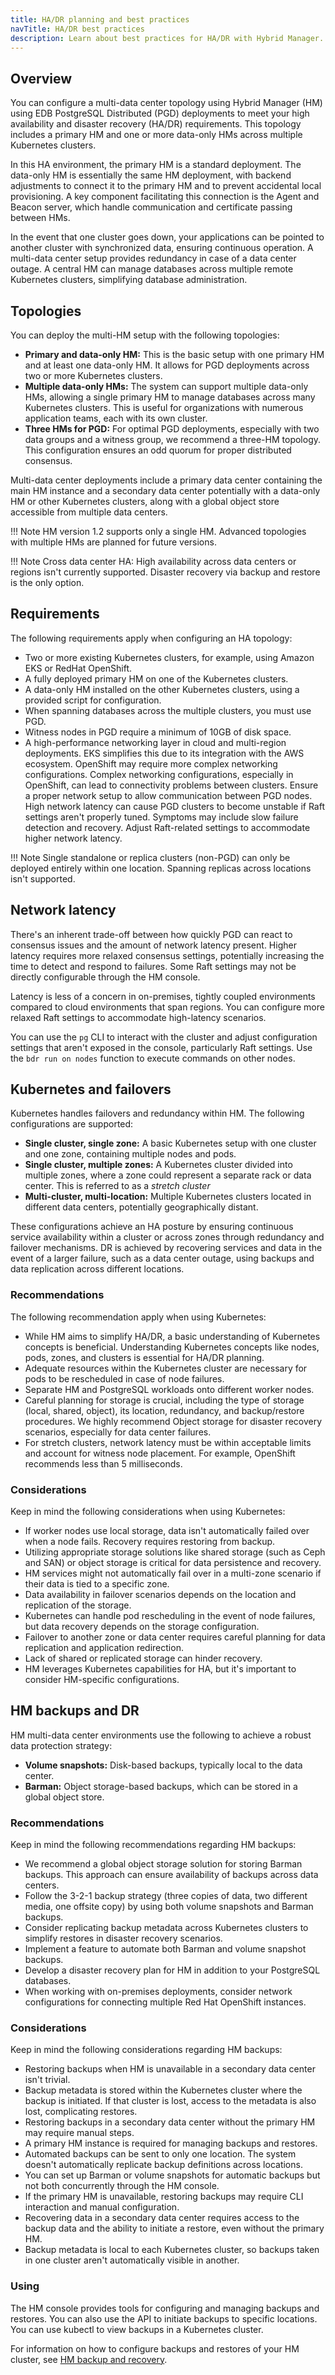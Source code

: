 ```yaml
---
title: HA/DR planning and best practices
navTitle: HA/DR best practices
description: Learn about best practices for HA/DR with Hybrid Manager.
---
```


## Overview

You can configure a multi-data center topology using Hybrid Manager (HM) using EDB PostgreSQL Distributed (PGD) deployments to meet your high availability and disaster recovery (HA/DR) requirements. This topology includes a primary HM and one or more data-only HMs across multiple Kubernetes clusters.

In this HA environment, the primary HM is a standard deployment. The data-only HM is essentially the same HM deployment, with backend adjustments to connect it to the primary HM and to prevent accidental local provisioning. A key component facilitating this connection is the Agent and Beacon server, which handle communication and certificate passing between HMs.

In the event that one cluster goes down, your applications can be pointed to another cluster with synchronized data, ensuring continuous operation. A multi-data center setup provides redundancy in case of a data center outage.  A central HM can manage databases across multiple remote Kubernetes clusters, simplifying database administration.

## Topologies

You can deploy the multi-HM setup with the following topologies:

-   **Primary and data-only HM:** This is the basic setup with one primary HM and at least one data-only HM. It allows for PGD deployments across two or more Kubernetes clusters.
-   **Multiple data-only HMs:** The system can support multiple data-only HMs, allowing a single primary HM to manage databases across many Kubernetes clusters. This is useful for organizations with numerous application teams, each with its own cluster.
-   **Three HMs for PGD:** For optimal PGD deployments, especially with two data groups and a witness group, we recommend a three-HM topology. This configuration ensures an odd quorum for proper distributed consensus.

Multi-data center deployments include a primary data center containing the main HM instance and a secondary data center potentially with a data-only HM or other Kubernetes clusters, along with a global object store accessible from multiple data centers.

!!! Note
    HM version 1.2 supports only a single HM. Advanced topologies with multiple HMs are planned for future versions.   

!!! Note
    Cross data center HA: High availability across data centers or regions isn't currently supported. Disaster recovery via backup and restore is the only option.

## Requirements

The following requirements apply when configuring an HA topology:

-   Two or more existing Kubernetes clusters, for example, using Amazon EKS or RedHat OpenShift.  
-   A fully deployed primary HM on one of the Kubernetes clusters.  
-   A data-only HM installed on the other Kubernetes clusters, using a provided script for configuration.
-   When spanning databases across the multiple clusters, you must use PGD.
-   Witness nodes in PGD require a minimum of 10GB of disk space.
-   A high-performance networking layer in cloud and multi-region deployments. EKS simplifies this due to its integration with the AWS ecosystem. OpenShift may require more complex networking configurations. Complex networking configurations, especially in OpenShift, can lead to connectivity problems between clusters. Ensure a proper network setup to allow communication between PGD nodes. High network latency can cause PGD clusters to become unstable if Raft settings aren't properly tuned. Symptoms may include slow failure detection and recovery. Adjust Raft-related settings to accommodate higher network latency.

!!! Note
    Single standalone or replica clusters (non-PGD) can only be deployed entirely within one location. Spanning replicas across locations isn't supported.

## Network latency

There's an inherent trade-off between how quickly PGD can react to consensus issues and the amount of network latency present. Higher latency requires more relaxed consensus settings, potentially increasing the time to detect and respond to failures. Some Raft settings may not be directly configurable through the HM console.

Latency is less of a concern in on-premises, tightly coupled environments compared to cloud environments that span regions. You can configure more relaxed Raft settings to accommodate high-latency scenarios.

You can use the `pg` CLI to interact with the cluster and adjust configuration settings that aren't exposed in the console, particularly Raft settings. Use the `bdr run on nodes` function to execute commands on other nodes.

## Kubernetes and failovers

Kubernetes handles failovers and redundancy within HM. The following configurations are supported:

-   **Single cluster, single zone:** A basic Kubernetes setup with one cluster and one zone, containing multiple nodes and pods.
-   **Single cluster, multiple zones:** A Kubernetes cluster divided into multiple zones, where a zone could represent a separate rack or data center. This is referred to as a *stretch cluster*
-   **Multi-cluster, multi-location:** Multiple Kubernetes clusters located in different data centers, potentially geographically distant.

These configurations achieve an HA posture by ensuring continuous service availability within a cluster or across zones through redundancy and failover mechanisms. DR is achieved by recovering services and data in the event of a larger failure, such as a data center outage, using backups and data replication across different locations.

### Recommendations

The following recommendation apply when using Kubernetes:

-   While HM aims to simplify HA/DR, a basic understanding of Kubernetes concepts is beneficial. Understanding Kubernetes concepts like nodes, pods, zones, and clusters is essential for HA/DR planning.
-   Adequate resources within the Kubernetes cluster are necessary for pods to be rescheduled in case of node failures.
-   Separate HM and PostgreSQL workloads onto different worker nodes.
-   Careful planning for storage is crucial, including the type of storage (local, shared, object), its location, redundancy, and backup/restore procedures. We highly recommend Object storage for disaster recovery scenarios, especially for data center failures.
-   For stretch clusters, network latency must be within acceptable limits and account for witness node placement. For example, OpenShift recommends less than 5 milliseconds.

### Considerations

Keep in mind the following considerations when using Kubernetes:

-   If worker nodes use local storage, data isn't automatically failed over when a node fails. Recovery requires restoring from backup.
-   Utilizing appropriate storage solutions like shared storage (such as Ceph and SAN) or object storage is critical for data persistence and recovery.
-   HM services might not automatically fail over in a multi-zone scenario if their data is tied to a specific zone.  
-   Data availability in failover scenarios depends on the location and replication of the storage.
-   Kubernetes can handle pod rescheduling in the event of node failures, but data recovery depends on the storage configuration.  
-   Failover to another zone or data center requires careful planning for data replication and application redirection.  
-   Lack of shared or replicated storage can hinder recovery.  
-   HM leverages Kubernetes capabilities for HA, but it's important to consider HM-specific configurations.  

## HM backups and DR

HM multi-data center environments use the following to achieve a robust data protection strategy:

-   **Volume snapshots:** Disk-based backups, typically local to the data center.
-   **Barman:** Object storage-based backups, which can be stored in a global object store.  

### Recommendations

Keep in mind the following recommendations regarding HM backups:

-   We recommend a global object storage solution for storing Barman backups. This approach can ensure availability of backups across data centers.
-   Follow the 3-2-1 backup strategy (three copies of data, two different media, one offsite copy) by using both volume snapshots and Barman backups.
-   Consider replicating backup metadata across Kubernetes clusters to simplify restores in disaster recovery scenarios.
-   Implement a feature to automate both Barman and volume snapshot backups.
-   Develop a disaster recovery plan for HM in addition to your PostgreSQL databases.
-   When working with on-premises deployments, consider network configurations for connecting multiple Red Hat OpenShift instances.

### Considerations

Keep in mind the following considerations regarding HM backups:

-   Restoring backups when HM is unavailable in a secondary data center isn't trivial.
-   Backup metadata is stored within the Kubernetes cluster where the backup is initiated. If that cluster is lost, access to the metadata is also lost, complicating restores.  
-   Restoring backups in a secondary data center without the primary HM may require manual steps.
-   A primary HM instance is required for managing backups and restores.
-   Automated backups can be sent to only one location. The system doesn't automatically replicate backup definitions across locations.
-   You can set up Barman or volume snapshots for automatic backups but not both concurrently through the HM console.
-   If the primary HM is unavailable, restoring backups may require CLI interaction and manual configuration.
-   Recovering data in a secondary data center requires access to the backup data and the ability to initiate a restore, even without the primary HM.
-   Backup metadata is local to each Kubernetes cluster, so backups taken in one cluster aren't automatically visible in another.

### Using

The HM console provides tools for configuring and managing backups and restores.  You can also use the API to initiate backups to specific locations. You can use kubectl to view backups in a Kubernetes cluster.

For information on how to configure backups and restores of your HM cluster, see [HM backup and recovery](hadr_recovery.mdx).

